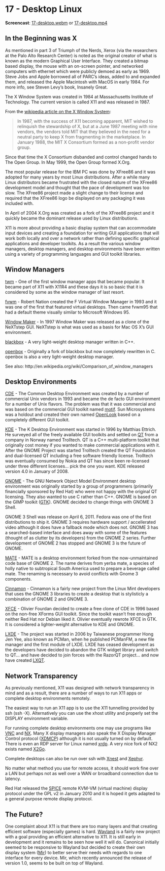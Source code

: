 # 17 - Desktop Linux {#unit-17}

__Screencast__: [17-desktop.webm](https://www.cs.montana.edu/users/sdowdle/csci351/videos/17-desktop.webm) or [17-desktop.mp4](https://www.cs.montana.edu/users/sdowdle/csci351/videos/17-desktop.mp4)

## In the Beginning was X

As mentioned in part 3 of Triumph of the Nerds, Xerox (via the researchers at the Palo Alto Research Center) is noted as the original creator of what is known as the modern Graphical User Interface. They created a bitmap based display, the mouse with an on-screen pointer, and networked computers with ethernet which were publicly demoed as early as 1969. Steve Jobs and Apple borrowed all of PARC's ideas, added to and expanded them, and released the Apple Macintosh with MacOS in early 1984.  For more info, see Steven Levy's book, Insanely Great.

The X Window System was created in 1984 at Massachusetts Institute of Technology. The current version is called X11 and was released in 1987.

From the [wikipedia article on the X Window System](http://en.wikipedia.org/wiki/X11):

> In 1987, with the success of X11 becoming apparent, MIT wished to relinquish the stewardship of X, but at a June 1987 meeting with nine vendors, the vendors told MIT that they believed in the need for a neutral party to keep X from fragmenting in the marketplace. In January 1988, the MIT X Consortium formed as a non-profit vendor group.

Since that time the X Consortium disbanded and control changed hands to The Open Group. In May 1999, the Open Group formed X.Org.

The most popular release for the IBM PC was done by XFree86 and it was adopted for many years by most Linux distributions.  After a while many Linux distributors became frustrated with the closed nature of the XFree86 development model and thought that the pace of development was too slow. The XFree86 project made a slight change to their license and required that the XFree86 logo be displayed on any packaging it was included with.
    
In April of 2004 X.Org was created as a fork of the XFree86 project and it quickly became the dominant release used by Linux distributions.
   
X11 is more about providing a basic display system that can accommodate input devices and creating a foundation for writing GUI applications that will work both locally and over a network rather than defining specific graphical applications and developer toolkits. As a result the various window managers, desktop managers, and desktop environments have been written using a variety of programming languages and GUI toolkit libraries.  

## Window Managers

[twm](http://en.wikipedia.org/wiki/Twm) - One of the first window manager apps that became popular. It became part of X11 with X11R4 and these days it is so basic that it is considered by some as the window manager of last resort.
  
[fvwm](http://en.wikipedia.org/wiki/Fvwm) - Robert Nation created the F Virtual Window Manager in 1993 and it was one of the first that featured virtual desktops.  Then came fvwm95 that had a default theme visually similar to Microsoft Windows 95.
  
[Window Maker](http://en.wikipedia.org/wiki/WindowMaker) - In 1997 Window Maker was released as a clone of the NeXTstep GUI. NeXTstep is what was used as a basis for Mac OS X's GUI environment.
  
[blackbox](http://en.wikipedia.org/wiki/Blackbox) - A very light-weight desktop manager written in C++.
  
[openbox](http://en.wikipedia.org/wiki/Openbox) - Originally a fork of blackbox but now completely rewritten in C.  openbox is also a very light-weight desktop manager.
  
See also: http://en.wikipedia.org/wiki/Comparison_of_window_managers    


## Desktop Environments

[CDE](http://en.wikipedia.org/wiki/Common_Desktop_Environment) - The Common Desktop Environment was created by a number of commercial Unix vendors in 1993 and became the de facto GUI environment for a number of Unix flavors. The problem was that it was commercial and was based on the commercial GUI toolkit named [motif](http://en.wikipedia.org/wiki/Motif_%28widget_toolkit%29). Sun Microsystems was a holdout and created their own named [OpenLook](http://en.wikipedia.org/wiki/OpenLook) based on a completely different GUI toolkit.
  
[KDE](http://en.wikipedia.org/wiki/KDE) - The K Desktop Environment was started in 1996 by Matthias Ettrich. He surveyed all of the freely available GUI toolkits and settled on [QT](http://en.wikipedia.org/wiki/Qt_%28toolkit%29) from a company in Norway named Trolltech. QT is a C++ multi-platform toolkit that originally cost money if you wanted to make commercial applications with it. After the GNOME Project was started Trolltech created the QT Foundation and dual-licensed QT including a free software friendly license. Trolltech was eventually consumed by Nokia and QT has since been re-licensed under three different licenses... pick the one you want. KDE released version 4.0 in January of 2008.
    
[GNOME](http://en.wikipedia.org/wiki/GNOME) - The GNU Network Object Model Environment desktop environment was originally started by a group of programmers (primarily financially sponsored by Red Hat) who were not happy with the original QT licensing. They also wanted to use C rather than C++. GNOME is based on the GIMP toolkit ([GTK](http://en.wikipedia.org/wiki/Gtk)).  GNOME decided to change things with GNOME 3 Shell.
    
GNOME 3 Shell was release on April 6, 2011.  Fedora was one of the first distributions to ship it.  GNOME 3 requires hardware support / accellerated video although it does have a fallback mode which does not.  GNOME 3 has a searched-based interface and does away with some of the features (thought of as clutter by its developers) from the GNOME 2 series.  Further development of GNOME 2 has stopped and GNOME 3 is the future of GNOME.
  
[MATE](http://en.wikipedia.org/wiki/MATE_%28desktop_environment%29) - MATE is a desktop environment forked from the now-unmaintained code base of GNOME 2. The name derives from yerba mate, a species of holly native to subtropical South America used to prepare a beverage called mate. The renaming is necessary to avoid conflicts with Gnome 3 components.
    
[Cinnamon](http://en.wikipedia.org/wiki/Cinnamon_%28user_interface%29) - Cinnamon is a fairly new project from the Linux Mint developers that uses the GNOME 3 libraries to create a desktop that is stylisticly a combination of GNOME 2 and GNOME 3.
    
[XFCE](http://en.wikipedia.org/wiki/Xfce) - Olivier Fourdan decided to create a free clone of CDE in 1996 based on the non-free XForms GUI toolkit. Since the toolkit wasn't free enough neither Red Hat nor Debian liked it. Olivier eventually rewrote XFCE in GTK. It is considered a lighter-weight alternative to KDE and GNOME.
   
[LXDE](http://en.wikipedia.org/wiki/Lxde) - The project was started in 2006 by Taiwanese programmer Hong Jen Yee, also known as PCMan, when he published PCManFM, a new file manager and the first module of LXDE.  LXDE has ceased development as the developers have decided to abandon the GTK widget library and switch to QT... and have decided to join forces with the RazorQT project... and now have created [LXQT](http://lxqt.org/).


## Network Transparency

As previously mentioned, X11 was designed with network transparency in mind and as a result, there are a number of ways to run X11 apps or complete desktop environments remotely.

The easiest way to run an X11 app is to use the X11 tunnelling provided by ssh (ssh -X). Alternatively you can use the xhost utility and properly set the DISPLAY environment variable.

For running complete desktop environments one may use programs like [VNC](http://en.wikipedia.org/wiki/Vnc) and [NX](http://en.wikipedia.org/wiki/Freenx). Many X display managers also speak the X Display Manager Control protocol ([XDMCP](http://en.wikipedia.org/wiki/XDMCP#X_Display_Manager_Control_Protocol)) although it is not usually turned on by default.  There is even an RDP server for Linux named [xrdp](http://www.xrdp.org/).  A very nice fork of NX2 exists named [X2Go](http://www.x2go.org/).

Complete desktops can also be run over ssh with [Xnest](http://en.wikipedia.org/wiki/Xnest) and [Xephyr](http://en.wikipedia.org/wiki/Xephyr).

No matter what method you use for remote access, it should work fine over a LAN but perhaps not as well over a WAN or broadband connection due to latency.
 
Red Hat released the [SPICE](http://en.wikipedia.org/wiki/SPICE_%28protocol%29) remote KVM-VM (virtual machine) display protocol under the GPL v2 in January 2010 and it is hoped it gets adapted to a general purpose remote display protocol.
 
## The Future?
    
One complaint about X11 is that there are too many layers and that creating efficient software (especially games) is hard. [Wayland](http://en.wikipedia.org/wiki/Wayland_%28display_server_protocol%29) is a fairly new project with a goal providing an efficient alternative to X11.  It is still early in development and it remains to be seen how well it will do. Canonical initially seemed to be responsive to Wayland but decided to create their own display system ([Mir](https://en.wikipedia.org/wiki/Mir_%28software%29)) to better serve their needs with regards to one interface for every device.  Mir, which recently announced the release of version 1.0,  seems to be built on top of Wayland.